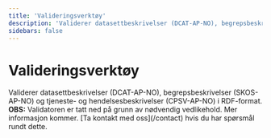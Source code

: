 ```yaml
---
title: 'Valideringsverktøy'
description: 'Validerer datasettbeskrivelser (DCAT-AP-NO), begrepsbeskrivelser (SKOS-AP-NO) og tjeneste- og hendelsesbeskrivelser (CPSV-AP-NO) i RDF-format.'
sidebars: false
---
```


# Valideringsverktøy

<Ingress size='xs'>
    Validerer datasettbeskrivelser (DCAT-AP-NO), begrepsbeskrivelser (SKOS-AP-NO) og tjeneste- og hendelsesbeskrivelser (CPSV-AP-NO) i RDF-format.
</Ingress>

<Alert size='md' severity='warning'>
    <strong>OBS:</strong> Validatoren er tatt ned på grunn av nødvendig vedlikehold. Mer informasjon kommer.
    [Ta kontakt med oss](/contact) hvis du har spørsmål rundt dette.
</Alert>

